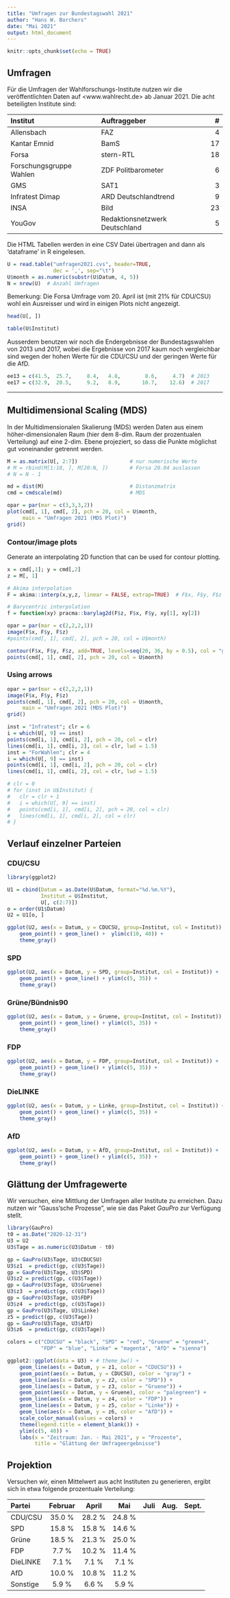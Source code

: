 ```yaml
---
title: "Umfragen zur Bundestagswahl 2021"
author: "Hans W. Borchers"
date: "Mai 2021"
output: html_document
---
```


```r
knitr::opts_chunk$set(echo = TRUE)
```

## Umfragen

Für die Umfragen der Wahlforschungs-Institute nutzen wir die veröffentlichten Daten auf \<www.wahlrecht.de\> ab Januar 2021. Die acht beteiligten Institute sind:

| Institut                 | Auftraggeber                    |   # |
|:-------------------------|:--------------------------------|----:|
| Allensbach               | FAZ                             |   4 |
| Kantar Emnid             | BamS                            |  17 |
| Forsa                    | stern-RTL                       |  18 |
| Forschungsgruppe Wahlen  | ZDF Politbarometer              |   6 |
| GMS                      | SAT1                            |   3 |
| Infratest Dimap          | ARD Deutschlandtrend            |   9 |
| INSA                     | Bild                            |  23 |
| YouGov                   | Redaktionsnetzwerk Deutschland  |   5 |

Die HTML Tabellen werden in eine CSV Datei übertragen and dann als 'dataframe' in R eingelesen.

```r
U = read.table("umfragen2021.cvs", header=TRUE,
               dec = ',', sep="\t")
U$month = as.numeric(substr(U$Datum, 4, 5))
N = nrow(U)  # Anzahl Umfragen
```

Bemerkung: Die Forsa Umfrage vom 20. April ist (mit 21% für CDU/CSU) wohl ein Ausreisser und wird in einigen Plots nicht angezeigt.

```r
head(U[, ])
```
```r
table(U$Institut)
```

Ausserdem benutzen wir noch die Endergebnisse der Bundestagswahlen von 2013 und 2017, wobei die Ergebnisse von 2017 kaum noch vergleichbar sind wegen der hohen Werte für die CDU/CSU und der geringen Werte für die AfD.

```r
ee13 = c(41.5,  25.7,	  8.4,	 4.8,	     8.6,	  4.7)  # 2013
ee17 = c(32.9,	20.5,	  9.2,	 8.9,	    10.7,	 12.6)  # 2017
```

------------------------------------------------------------------------

## Multidimensional Scaling (MDS)

In der Multidimensionalen Skalierung (MDS) werden Daten aus einem höher-dimensionalen Raum (hier dem 8-dim. Raum der prozentualen Verteilung) auf eine 2-dim. Ebene projeziert, so dass die Punkte möglichst gut voneinander getrennt werden.

```r
M = as.matrix(U[, 2:7])                 # nur numerische Werte
# M = rbind(M[1:18, ], M[20:N, ])       # Forsa 20.04 auslassen
# N = N - 1

md = dist(M)                            # Distanzmatrix
cmd = cmdscale(md)                      # MDS

opar = par(mar = c(3,3,3,2))
plot(cmd[, 1], cmd[, 2], pch = 20, col = U$month,
     main = "Umfragen 2021 (MDS Plot)")
grid()
```

### Contour/image plots

Generate an interpolating 2D function that can be used for contour plotting.

```r
x = cmd[,1]; y = cmd[,2]
z = M[, 1]

# Akima interpolation
F = akima::interp(x,y,z, linear = FALSE, extrap=TRUE)  # F$x, F$y, F$z

# Barycentric interpolation
f = function(xy) pracma::barylag2d(F$z, F$x, F$y, xy[1], xy[2])
```

```r
opar = par(mar = c(2,2,2,1))
image(F$x, F$y, F$z)
#points(cmd[, 1], cmd[, 2], pch = 20, col = U$month)

contour(F$x, F$y, F$z, add=TRUE, levels=seq(20, 36, by = 0.5), col = "gray")
points(cmd[, 1], cmd[, 2], pch = 20, col = U$month)
```

### Using arrows

```r
opar = par(mar = c(2,2,2,1))
image(F$x, F$y, F$z)
points(cmd[, 1], cmd[, 2], pch = 20, col = U$month,
     main = "Umfragen 2021 (MDS Plot)")
grid()

inst = "Infratest"; clr = 6
i = which(U[, 9] == inst)
points(cmd[i, 1], cmd[i, 2], pch = 20, col = clr)
lines(cmd[i, 1], cmd[i, 2], col = clr, lwd = 1.5)
inst = "ForWahlen"; clr = 4
i = which(U[, 9] == inst)
points(cmd[i, 1], cmd[i, 2], pch = 20, col = clr)
lines(cmd[i, 1], cmd[i, 2], col = clr, lwd = 1.5)

# clr = 0
# for (inst in U$Institut) {
#   clr = clr + 1
#   i = which(U[, 9] == inst)
#   points(cmd[i, 1], cmd[i, 2], pch = 20, col = clr)
#   lines(cmd[i, 1], cmd[i, 2], col = clr)
# }
```


## Verlauf einzelner Parteien

### CDU/CSU

```r
library(ggplot2)

U1 = cbind(Datum = as.Date(U$Datum, format="%d.%m.%Y"),
           Institut = U$Institut,
           U[, c(2:7)])
o = order(U1$Datum)
U2 = U1[o, ]

ggplot(U2, aes(x = Datum, y = CDUCSU, group=Institut, col = Institut)) + 
    geom_point() + geom_line() +  ylim(c(10, 40)) +
    theme_gray()
```

### SPD

```r
ggplot(U2, aes(x = Datum, y = SPD, group=Institut, col = Institut)) + 
    geom_point() + geom_line() + ylim(c(5, 35)) +
    theme_gray()
```

### Grüne/Bündnis90

```r
ggplot(U2, aes(x = Datum, y = Gruene, group=Institut, col = Institut)) + 
    geom_point() + geom_line() + ylim(c(5, 35)) +
    theme_gray()
```

### FDP

```r
ggplot(U2, aes(x = Datum, y = FDP, group=Institut, col = Institut)) + 
    geom_point() + geom_line() + ylim(c(5, 35)) +
    theme_gray()
```

### DieLINKE

```r
ggplot(U2, aes(x = Datum, y = Linke, group=Institut, col = Institut)) + 
    geom_point() + geom_line() + ylim(c(5, 35)) +
    theme_gray()
```

### AfD

```r
ggplot(U2, aes(x = Datum, y = AfD, group=Institut, col = Institut)) + 
    geom_point() + geom_line() + ylim(c(5, 35)) +
    theme_gray()
```


## Glättung der Umfragewerte

Wir versuchen, eine Mittlung der Umfragen aller Institute zu erreichen. Dazu nutzen wir "Gauss'sche Prozesse", wie sie das Paket *GauPro* zur Verfügung stellt.

```r
library(GauPro)
t0 = as.Date("2020-12-31")
U3 = U2
U3$Tage = as.numeric(U3$Datum - t0)

gp = GauPro(U3$Tage, U3$CDUCSU)
U3$z1  = predict(gp, c(U3$Tage))
gp = GauPro(U3$Tage, U3$SPD)
U3$z2 = predict(gp, c(U3$Tage))
gp = GauPro(U3$Tage, U3$Gruene)
U3$z3  = predict(gp, c(U3$Tage))
gp = GauPro(U3$Tage, U3$FDP)
U3$z4  = predict(gp, c(U3$Tage))
gp = GauPro(U3$Tage, U3$Linke)
z5 = predict(gp, c(U3$Tage))
gp = GauPro(U3$Tage, U3$AfD)
U3$z6  = predict(gp, c(U3$Tage))

colors = c("CDUCSU" = "black", "SPD" = "red", "Gruene" = "green4", 
           "FDP" = "blue", "Linke" = "magenta", "AfD" = "sienna")

ggplot2::ggplot(data = U3) + # theme_bw() +
    geom_line(aes(x = Datum, y = z1, color = "CDUCSU")) + 
    geom_point(aes(x = Datum, y = CDUCSU), color = "gray") +
    geom_line(aes(x = Datum, y = z2, color = "SPD")) + 
    geom_line(aes(x = Datum, y = z3, color = "Gruene")) + 
    geom_point(aes(x = Datum, y = Gruene), color = "palegreen") +
    geom_line(aes(x = Datum, y = z4, color = "FDP")) + 
    geom_line(aes(x = Datum, y = z5, color = "Linke")) + 
    geom_line(aes(x = Datum, y = z6, color = "AfD")) + 
    scale_color_manual(values = colors) +
    theme(legend.title = element_blank()) +
    ylim(c(5, 40)) +
    labs(x = "Zeitraum: Jan. - Mai 2021", y = "Prozente",
         title = "Glättung der Umfrageergebnisse")
```


## Projektion

Versuchen wir, einen Mittelwert aus acht Instituten zu generieren, ergibt sich in etwa folgende prozentuale Verteilung:

| Partei   | Februar | April   |  Mai    | Juli    | Aug.    | Sept.   |
|:---------|:-------:|:-------:|:-------:|:-------:|:-------:|:-------:|
| CDU/CSU  | 35.0  % | 28.2  % | 24.8  % |         |         |         |
| SPD      | 15.8  % | 15.8  % | 14.6  % |         |         |         |
| Grüne    | 18.5  % | 21.3  % | 25.0  % |         |         |         |
| FDP      |  7.7  % | 10.2  % | 11.4  % |         |         |         |
| DieLINKE |  7.1  % |  7.1  % |  7.1  % |         |         |         |
| AfD      | 10.0  % | 10.8  % | 11.2  % |         |         |         |
| Sonstige |  5.9  % |  6.6  % |  5.9  % |         |         |         |
